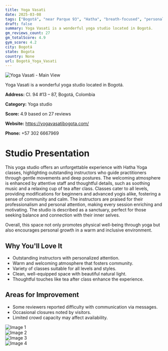 ```yaml
---
title: Yoga Vasati
date: 2025-03-08
tags: ["Bogotá", "near Parque 93", "Hatha", "breath-focused", "personalized", "welcoming", "clean", "Bogotá"]  
draft: false
summary: Yoga Vasati is a wonderful yoga studio located in Bogotá.
gm_reviews_count: 27
gm_totalScore: 4.9
gym_score: 4.2
city: Bogotá
state: Bogota
country: None
url: Bogotá_Yoga_Vasati
---
```


<div className="aspect-[16/9] relative my-8">
  <img 
    src="https://lh5.googleusercontent.com/p/AF1QipORhQTk1ugPCfEOeaBqYS1kCe8dwLvni2bH_avn=w1920-h1080-k-no"
    alt="Yoga Vasati - Main View"
    className="object-cover absolute inset-0 w-full h-full rounded-lg"
  />
</div>

Yoga Vasati is a wonderful yoga studio located in Bogotá.

**Address:** Cl. 94 #13 – 87, Bogotá, Colombia

**Category:** Yoga studio

**Score:** 4.9 based on 27 reviews

**Website:** https://yogavasatibogota.com/

**Phone:** +57 302 6667969

# Studio Presentation

This yoga studio offers an unforgettable experience with Hatha Yoga classes, highlighting outstanding instructors who guide practitioners through gentle movements and deep postures. The welcoming atmosphere is enhanced by attentive staff and thoughtful details, such as soothing music and a relaxing cup of tea after class. Classes cater to all levels, providing modifications for beginners and advanced yogis alike, fostering a sense of community and calm. The instructors are praised for their professionalism and personal attention, making every session enriching and motivating. The studio is described as a sanctuary, perfect for those seeking balance and connection with their inner selves.

Overall, this space not only promotes physical well-being through yoga but also encourages personal growth in a warm and inclusive environment.

## Why You'll Love It

- Outstanding instructors with personalized attention.
- Warm and welcoming atmosphere that fosters community.
- Variety of classes suitable for all levels and styles.
- Clean, well-equipped space with beautiful natural light.
- Thoughtful touches like tea after class enhance the experience.

## Areas for Improvement

- Some reviewers reported difficulty with communication via messages.
- Occasional closures noted by visitors.
- Limited crowd capacity may affect availability.

<div className="grid grid-cols-1 xl:grid-cols-2 gap-4 my-8">
<div className="aspect-[4/3] relative"><img src="https://lh5.googleusercontent.com/p/AF1QipOn8dqWcIsN6DDUWAy4UAfdn88vDCFuKpQxjEfr=w1920-h1080-k-no" alt="Image 1" className="object-cover absolute inset-0 w-full h-full rounded-lg" /></div>
<div className="aspect-[4/3] relative"><img src="https://lh5.googleusercontent.com/p/AF1QipMywV0Z6vg3e8Pf0-Swu6aIGuHV6OWNjb_Zi5sA=w1920-h1080-k-no" alt="Image 2" className="object-cover absolute inset-0 w-full h-full rounded-lg" /></div>
<div className="aspect-[4/3] relative"><img src="https://lh5.googleusercontent.com/p/AF1QipPtuVXBpBHuuwd5qsw68BZ8nkPv1EjnpHfPVHce=w1920-h1080-k-no" alt="Image 3" className="object-cover absolute inset-0 w-full h-full rounded-lg" /></div>
<div className="aspect-[4/3] relative"><img src="https://lh5.googleusercontent.com/p/AF1QipM69DF2MbKD6rUoSDeMsfINcilIDoRl589dF6S1=w1920-h1080-k-no" alt="Image 4" className="object-cover absolute inset-0 w-full h-full rounded-lg" /></div>
</div>
